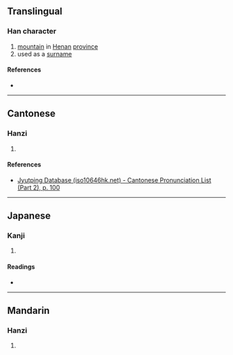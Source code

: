 {{character info/new}}
{{also|嵇}}
==Translingual==

===Han character===
{{Han char|rn=46|rad=山|as=09|sn=12|four=|canj=HUU|ids=⿱⿰禾尤山}}

# [[mountain]] in [[Henan]] [[province]]
# used as a [[surname]]

====References====
* {{Han ref|kx=0316.090|dkj=08272|dj=0616.340|hdz=10787.080|uh=5D46|ud=23878}}

----

==Cantonese==

===Hanzi===
{{yue-hanzi|jyut=[[kai1]]|y=kai1}}

# {{defn|lang=yue|sort=山09}}

====References====
* [http://www.iso10646hk.net/jp/document/download.jsp Jyutping Database (iso10646hk.net) - Cantonese Pronunciation List (Part 2), p. 100]

----

==Japanese==

===Kanji===
{{ja-kanji|grade=|rs=山09}}

# {{defn|lang=ja|sort=山09}}

====Readings====
* {{ja-readings|on=[[けい]] (kei), [[げい]] (gei)|kun=}}

----

==Mandarin==

===Hanzi===
{{cmn-hanzi|pin=[[jī]] ([[ji1]])|wg=chi<sup>1</sup>}}

# {{defn|lang=cmn|sort=山09}}